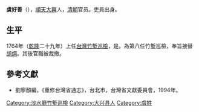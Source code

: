 '''虞好善'''（{{bd|？||？|catIdx=}}），[[順天府|順天]][[大兴县_(金朝)|大興]]人，[[清朝|清朝]]官员。吏員出身。

== 生平 ==
1764年（[[乾隆|乾隆]]二十九年）上任[[台灣|台灣]][[竹塹|竹塹]][[巡檢|巡檢]]，是。為第八任竹塹巡檢，奉旨接替[[胡炯|胡炯]]。其後官職被裁撤。

==參考文獻==
*劉寧顏編，《重修台灣省通志》，台北市，台灣省文獻委員會，1994年。

{{start box}}
{{s-off}}
{{s-before|[[胡炯|胡炯]]}}
{{s-title|[[台灣|台灣]][[竹塹|竹塹]][[巡檢|巡檢]]|1764年上任}}
{{s-after|—}}
{{end box}}
{{清朝官员小作品}}
[[Category:淡水廳竹塹巡檢|Category:淡水廳竹塹巡檢]]
[[Category:大兴县人|Category:大兴县人]]
[[Category:虞姓|Category:虞姓]]